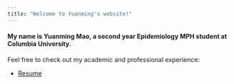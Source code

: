 ```yaml
---
title: "Welcome to Yuanming's website!"
---
```


#### My name is Yuanming Mao, a second year Epidemiology MPH student at Columbia University. 

Feel free to check out my academic and professional experience:

* [Resume](resume.html)

